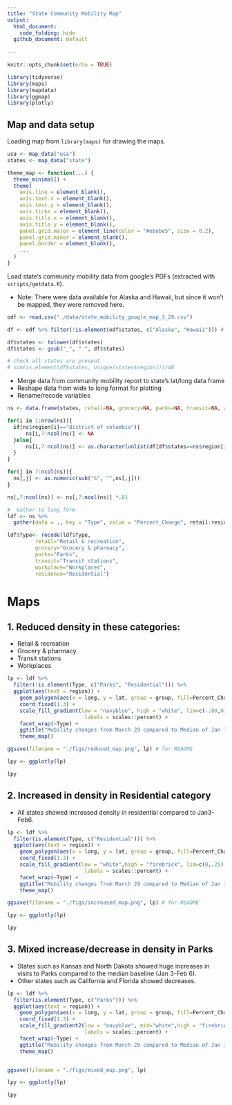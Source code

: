```yaml
---
title: "State Community Mobility Map"
output: 
  html_document:
    code_folding: hide
  github_document: default
    
---
```


```r
knitr::opts_chunk$set(echo = TRUE)

library(tidyverse)
library(maps)
library(mapdata)
library(ggmap)
library(plotly)

```


## Map and data setup

Loading map from `library(maps)` for drawing the maps.

```r
usa <- map_data("usa")
states <- map_data("state")

theme_map <- function(...) {
  theme_minimal() +
  theme(
    axis.line = element_blank(),
    axis.text.x = element_blank(),
    axis.text.y = element_blank(),
    axis.ticks = element_blank(),
    axis.title.x = element_blank(),
    axis.title.y = element_blank(),
    panel.grid.major = element_line(color = "#ebebe5", size = 0.2),
    panel.grid.minor = element_blank(),
    panel.border = element_blank(),
    ...
  )
}
```

Load state's community mobility data from google's PDFs (extracted with `scripts/getdata.R`).

* Note: There were data available for Alaska and Hawaii, but since it won't be mapped, they were removed here.

```r
odf <- read.csv("./data/state_mobility_google_map_3_29.csv")

df <- odf %>% filter(!is.element(odf$states, c("Alaska", "Hawaii"))) # take out alaska & hawaii just for mapping # also we don't have DC

df$states <- tolower(df$states)
df$states <- gsub("_", " ", df$states)

# check all states are present
# sum(is.element(df$states, unique(states$region)))/48

```

* Merge data from community mobility report to state's lat/long data frame
* Reshape data from wide to long format for plotting
* Rename/recode variables

```r
ns <- data.frame(states, retail=NA, grocery=NA, parks=NA, transit=NA, workplace=NA, residence=NA)

for(i in 1:nrow(ns)){
  if(ns$region[i]=="district of columbia"){
      ns[i,7:ncol(ns)] <- NA
  }else{
      ns[i,7:ncol(ns)] <- as.character(unlist(df[df$states==ns$region[i],2:ncol(df)]))
  }
}

for(j in 7:ncol(ns)){
  ns[,j] <- as.numeric(sub("%", "",ns[,j]))
}

ns[,7:ncol(ns)] <- ns[,7:ncol(ns)] *.01

#  Gather to long form
ldf <- ns %>% 
  gather(data = ., key = "Type", value = "Percent_Change", retail:residence, factor_key = T)

ldf$Type<- recode(ldf$Type,
         retail="Retail & recreation", 
         grocery="Grocery & pharmacy",
         parks="Parks", 
         transit="Transit stations", 
         workplace="Workplaces", 
         residence="Residential")
```

# Maps

## 1. Reduced density in these categories: 

* Retail & recreation
* Grocery & pharmacy
* Transit stations
* Workplaces

```r
lp <- ldf %>% 
  filter(!is.element(Type, c("Parks", "Residential"))) %>%
  ggplot(aes(text = region)) + 
    geom_polygon(aes(x = long, y = lat, group = group, fill=Percent_Change), color = "white") + 
    coord_fixed(1.3) +
    scale_fill_gradient(low = "navyblue", high = "white", lim=c(-.80,0),
                         labels = scales::percent) +
    facet_wrap(~Type) + 
    ggtitle("Mobility changes from March 29 compared to Median of Jan 3-Feb 6") +
    theme_map()

ggsave(filename = "./figs/reduced_map.png", lp) # for README

lpy <- ggplotly(lp)

lpy
```

## 2. Increased in density in Residential category

* All states showed increased density in residential compared to Jan3-Feb6.

```r
lp <- ldf %>% 
  filter(is.element(Type, c("Residential"))) %>%
  ggplot(aes(text = region)) + 
    geom_polygon(aes(x = long, y = lat, group = group, fill=Percent_Change), color = "white") + 
    coord_fixed(1.3) +
    scale_fill_gradient(low = "white",high = "firebrick", lim=c(0,.25),
                         labels = scales::percent) +
    facet_wrap(~Type) + 
    ggtitle("Mobility changes from March 29 compared to Median of Jan 3-Feb 6") +
    theme_map() 

ggsave(filename = "./figs/increased_map.png", lp) # for README

lpy <- ggplotly(lp)

lpy
```

## 3. Mixed increase/decrease in density in Parks 

* States such as Kansas and North Dakota showed huge increases in visits to Parks compared to the median baseline (Jan 3-Feb 6). 
* Other states such as California and Florida showed decreases. 


```r
lp <- ldf %>% 
  filter(is.element(Type, c("Parks"))) %>%
  ggplot(aes(text = region)) + 
    geom_polygon(aes(x = long, y = lat, group = group, fill=Percent_Change), color = "white") + 
    coord_fixed(1.3) +
    scale_fill_gradient2(low = "navyblue", mid="white",high = "firebrick", lim=c(-.80,.80),
                         labels = scales::percent) +
    facet_wrap(~Type) + 
    ggtitle("Mobility changes from March 29 compared to Median of Jan 3-Feb 6") +
    theme_map()


ggsave(filename = "./figs/mixed_map.png", lp)

lpy <- ggplotly(lp)

lpy
```
